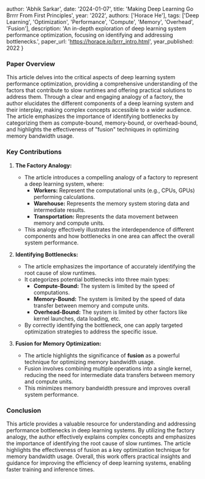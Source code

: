
  author: 'Abhik Sarkar',
  date: '2024-01-07', 
  title: 'Making Deep Learning Go Brrrr From First Principles',
  year: '2022',
  authors: ['Horace He'],
  tags: ['Deep Learning', 'Optimization', 'Performance', 'Compute', 'Memory', 'Overhead', 'Fusion'],
  description: 'An in-depth exploration of deep learning system performance optimization, focusing on identifying and addressing bottlenecks.',
  paper_url: 'https://horace.io/brrr_intro.html',
  year_published: 2022
}


### Paper Overview

This article delves into the critical aspects of deep learning system performance optimization, providing a comprehensive understanding of the factors that contribute to slow runtimes and offering practical solutions to address them. Through a clear and engaging analogy of a factory, the author elucidates the different components of a deep learning system and their interplay, making complex concepts accessible to a wider audience. The article emphasizes the importance of identifying bottlenecks by categorizing them as compute-bound, memory-bound, or overhead-bound, and highlights the effectiveness of "fusion" techniques in optimizing memory bandwidth usage.

### Key Contributions

1. **The Factory Analogy:**
   - The article introduces a compelling analogy of a factory to represent a deep learning system, where:
     - **Workers:** Represent the computational units (e.g., CPUs, GPUs) performing calculations.
     - **Warehouse:**  Represents the memory system storing data and intermediate results.
     - **Transportation:** Represents the data movement between memory and compute units.
   - This analogy effectively illustrates the interdependence of different components and how bottlenecks in one area can affect the overall system performance.

2. **Identifying Bottlenecks:**
   - The article emphasizes the importance of accurately identifying the root cause of slow runtimes.
   - It categorizes potential bottlenecks into three main types:
     - **Compute-Bound:**  The system is limited by the speed of computations.
     - **Memory-Bound:** The system is limited by the speed of data transfer between memory and compute units.
     - **Overhead-Bound:** The system is limited by other factors like kernel launches, data loading, etc.
   - By correctly identifying the bottleneck, one can apply targeted optimization strategies to address the specific issue.

3. **Fusion for Memory Optimization:**
   - The article highlights the significance of **fusion** as a powerful technique for optimizing memory bandwidth usage.
   - Fusion involves combining multiple operations into a single kernel, reducing the need for intermediate data transfers between memory and compute units.
   - This minimizes memory bandwidth pressure and improves overall system performance.

### Conclusion

This article provides a valuable resource for understanding and addressing performance bottlenecks in deep learning systems. By utilizing the factory analogy, the author effectively explains complex concepts and emphasizes the importance of identifying the root cause of slow runtimes. The article highlights the effectiveness of fusion as a key optimization technique for memory bandwidth usage. Overall, this work offers practical insights and guidance for improving the efficiency of deep learning systems, enabling faster training and inference times.